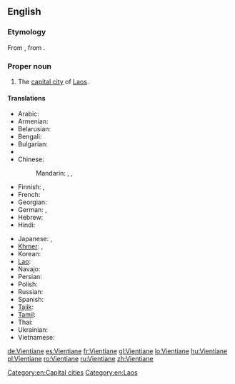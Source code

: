 {{wikipedia}}
==English==

===Etymology===
From {{etyl|fr}} {{term|Vientiane|lang=fr}}, from {{etyl|lo}} {{term|ວຽງຈັນ|tr=wiang-can|sc=Laoo}}.

===Proper noun===
{{en-proper noun}}

# The [[capital city]] of [[Laos]].

====Translations====
{{trans-top|capital of Laos}}
* Arabic: {{t|ar|فيانتيان|m|tr=fiyantiyaan}}
* Armenian: {{t-|hy|Վյենտյան|tr=Vyentyan}}
* Belarusian: {{t|be|Віенцьян|m|tr=Vijencján|xs=Belarusian}}
* Bengali: {{t|bn|ভিয়েনতিয়েন|sc=Beng|xs=Bengali}}
* Bulgarian: {{t|bg|Виентян|m|tr=Vientján}}
* {{trreq|my}}
* Chinese:
*: Mandarin: {{t-|cmn|萬象|sc=Hani}}, {{t-|cmn|万象|tr=Wànxiàng|sc=Hani}}, {{qualifier|Taiwan}} {{t|cmn|永珍|tr=Yǒngzhēn|sc=Hani}}
* Finnish: {{t-|fi|Vientiane}}, {{t-|fi|Viangchan}}
* French: {{t+|fr|Vientiane}}
* Georgian: {{t|ka|ვიენტიანი|tr=vientiani|sc=Geor|xs=Georgian}}
* German: {{t+|de|Vientiane|n}}, {{t|de|Vieng Chan|n}}
* Hebrew: {{t|he|ויינטיאן}}
* Hindi: {{t|hi|विनतिएन|tr=vinti'ēn|xs=Hindi}}
{{trans-mid}}
* Japanese: {{t-|ja|ビエンチャン|tr=Bienchan}}, {{t-|ja|ヴィエンチャン|tr=Vienchan}}
* [[Khmer]]: {{t-|km|​វៀងច័ន្ទន៍|tr=wiang jan|sc=Khmr|xs=Khmer}}, {{t|km|រដ្ឋធានីវៀងច័ន្ទន៍|tr=rōəttətīənī wiang jan|sc=Khmr}}
* Korean: {{t+|ko|비엔티안|tr=Biantian|sc=Hang}}
* [[Lao]]: {{t-|lo|ວຽງຈັນ|tr=wiang-can|sc=Laoo|xs=Lao}}
* Navajo: {{tø|nv|Biʼang Chang}}
* Persian: {{t|fa|وینتیان|tr=ventiân|xs=Persian}}
* Polish: {{t+|pl|Wientian|m}}
* Russian: {{t+|ru|Вьентьян|m|tr=V'jentján}}
* Spanish: {{t|es|Vientián|m}}
* [[Tajik]]: {{t|tg|Вентян|tr=Ventyan|sc=Cyrl|xs=Tajik}}
* [[Tamil]]: {{t|ta|வியஞ்சான்|xs=Tamil}}
* Thai: {{t+|th|เวียงจันทน์|tr=wiang jan}}
* Ukrainian: {{t|uk|В'єнтьян|m|tr=V'jentján|xs=Ukrainian}}
* Vietnamese: {{t-|vi|Viêng Chăn|xs=Vietnamese}}
{{trans-bottom}}

[[Category:en:Capital cities]]
[[Category:en:Laos]]

[[de:Vientiane]]
[[es:Vientiane]]
[[fr:Vientiane]]
[[gl:Vientiane]]
[[lo:Vientiane]]
[[hu:Vientiane]]
[[pl:Vientiane]]
[[ro:Vientiane]]
[[ru:Vientiane]]
[[zh:Vientiane]]